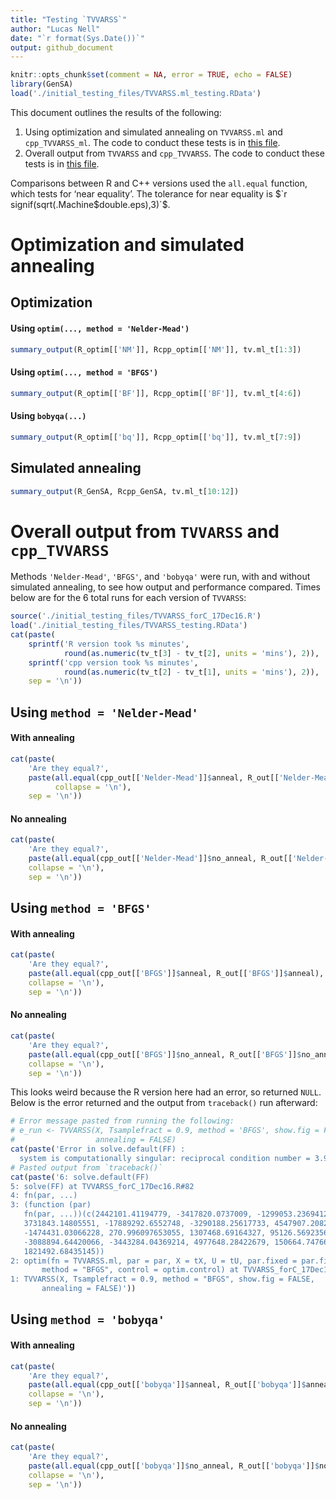 ```yaml
---
title: "Testing `TVVARSS`"
author: "Lucas Nell"
date: "`r format(Sys.Date())`"
output: github_document
---
```


```r
knitr::opts_chunk$set(comment = NA, error = TRUE, echo = FALSE)
library(GenSA)
load('./initial_testing_files/TVVARSS.ml_testing.RData')
```


This document outlines the results of the following:

1. Using optimization and simulated annealing on `TVVARSS.ml` and `cpp_TVVARSS_ml`. The
code to conduct these tests is in 
[this file](./initial_testing_files/TVVARSS.ml_testing.R).
2. Overall output from `TVVARSS` and `cpp_TVVARSS`. The
code to conduct these tests is in 
[this file](./initial_testing_files/TVVARSS_testing.R).

Comparisons between R and C++ versions used the `all.equal` function, which tests for
'near equality'. The tolerance for near equality is 
$`r signif(sqrt(.Machine$double.eps),3)`$.


# Optimization and simulated annealing

## Optimization

#### Using `optim(..., method = 'Nelder-Mead')`

```r
summary_output(R_optim[['NM']], Rcpp_optim[['NM']], tv.ml_t[1:3])
```


#### Using `optim(..., method = 'BFGS')`

```r
summary_output(R_optim[['BF']], Rcpp_optim[['BF']], tv.ml_t[4:6])
```


#### Using `bobyqa(...)`

```r
summary_output(R_optim[['bq']], Rcpp_optim[['bq']], tv.ml_t[7:9])
```


## Simulated annealing

```r
summary_output(R_GenSA, Rcpp_GenSA, tv.ml_t[10:12])
```



# Overall output from `TVVARSS` and `cpp_TVVARSS`

Methods `'Nelder-Mead'`, `'BFGS'`, and `'bobyqa'` were run, with and without simulated
annealing, to see how output and performance compared. 
Times below are for the 6 total runs for each version of `TVVARSS`:

```r
source('./initial_testing_files/TVVARSS_forC_17Dec16.R')
load('./initial_testing_files/TVVARSS_testing.RData')
cat(paste(
    sprintf('R version took %s minutes',
            round(as.numeric(tv_t[3] - tv_t[2], units = 'mins'), 2)),
    sprintf('cpp version took %s minutes',
            round(as.numeric(tv_t[2] - tv_t[1], units = 'mins'), 2)),
    sep = '\n'))
```


## Using `method = 'Nelder-Mead'`
#### With annealing
```r
cat(paste(
    'Are they equal?',
    paste(all.equal(cpp_out[['Nelder-Mead']]$anneal, R_out[['Nelder-Mead']]$anneal),
          collapse = '\n'),
    sep = '\n'))
```
#### No annealing
```r
cat(paste(
    'Are they equal?',
    paste(all.equal(cpp_out[['Nelder-Mead']]$no_anneal, R_out[['Nelder-Mead']]$no_anneal),
    collapse = '\n'),
    sep = '\n'))
```


## Using `method = 'BFGS'`
#### With annealing

```r
cat(paste(
    'Are they equal?',
    paste(all.equal(cpp_out[['BFGS']]$anneal, R_out[['BFGS']]$anneal),
    collapse = '\n'),
    sep = '\n'))
```

#### No annealing
```r
cat(paste(
    'Are they equal?',
    paste(all.equal(cpp_out[['BFGS']]$no_anneal, R_out[['BFGS']]$no_anneal),
    collapse = '\n'),
    sep = '\n'))
```
This looks weird because the R version here had an error, so returned `NULL`.
Below is the error returned and the output from `traceback()` run afterward:
```r
# Error message pasted from running the following:
# e_run <- TVVARSS(X, Tsamplefract = 0.9, method = 'BFGS', show.fig = FALSE,
#                  annealing = FALSE)
cat(paste('Error in solve.default(FF) : 
  system is computationally singular: reciprocal condition number = 3.97576e-17\n\n'))
# Pasted output from `traceback()`
cat(paste('6: solve.default(FF)
5: solve(FF) at TVVARSS_forC_17Dec16.R#82
4: fn(par, ...)
3: (function (par) 
   fn(par, ...))(c(2442101.41194779, -3417820.0737009, -1299053.23694122, 
   3731843.14805551, -17889292.6552748, -3290188.25617733, 4547907.20822766, 
   -1474431.03066228, 270.996097653055, 1307468.69164327, 95126.5692356095, 
   -3088894.64420066, -3443284.04369214, 4977648.28422679, 150664.747666296, 
   1821492.68435145))
2: optim(fn = TVVARSS.ml, par = par, X = tX, U = tU, par.fixed = par.fixed, 
       method = "BFGS", control = optim.control) at TVVARSS_forC_17Dec16.R#420
1: TVVARSS(X, Tsamplefract = 0.9, method = "BFGS", show.fig = FALSE, 
       annealing = FALSE)'))
```


## Using `method = 'bobyqa'`
#### With annealing
```r
cat(paste(
    'Are they equal?',
    paste(all.equal(cpp_out[['bobyqa']]$anneal, R_out[['bobyqa']]$anneal),
    collapse = '\n'),
    sep = '\n'))
```
#### No annealing
```r
cat(paste(
    'Are they equal?',
    paste(all.equal(cpp_out[['bobyqa']]$no_anneal, R_out[['bobyqa']]$no_anneal),
    collapse = '\n'),
    sep = '\n'))
```




